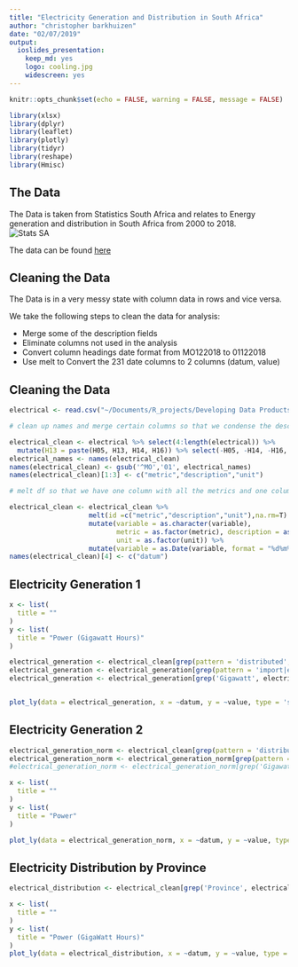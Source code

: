 ```yaml
---
title: "Electricity Generation and Distribution in South Africa"
author: "christopher barkhuizen"
date: "02/07/2019"
output: 
  ioslides_presentation: 
    keep_md: yes
    logo: cooling.jpg
    widescreen: yes
---
```


```r
knitr::opts_chunk$set(echo = FALSE, warning = FALSE, message = FALSE)

library(xlsx)
library(dplyr)
library(leaflet)
library(plotly)
library(tidyr)
library(reshape)
library(Hmisc)
```

## The Data

The Data is taken from Statistics South Africa and relates to Energy generation and distribution in South Africa from 2000 to 2018.   
![Stats SA](figure2.jpg) 

The data can be found [here](http://www.statssa.gov.za/timeseriesdata/Excel/P4141%20Electricity%20generated%20and%20available%20for%20distribution%20(201904).zip)

## Cleaning the Data

The Data is in a very messy state with column data in rows and vice versa.   

We take the following steps to clean the data for analysis:

- Merge some of the description fields 
- Eliminate columns not used in the analysis
- Convert column headings date format from MO122018 to 01122018
- Use melt to Convert the 231 date columns to 2 columns (datum, value)

## Cleaning the Data

```r
electrical <- read.csv("~/Documents/R_projects/Developing Data Products/data/electricity.csv", sep = ";", stringsAsFactors = F)
```

```r
# clean up names and merge certain columns so that we condense the descriptive info 

electrical_clean <- electrical %>% select(4:length(electrical)) %>% 
  mutate(H13 = paste(H05, H13, H14, H16)) %>% select(-H05, -H14, -H16, -H18, -H25)
electrical_names <- names(electrical_clean)
names(electrical_clean) <- gsub('^MO','01', electrical_names)
names(electrical_clean)[1:3] <- c("metric","description","unit")

# melt df so that we have one column with all the metrics and one columns with the date

electrical_clean <- electrical_clean %>%  
                    melt(id =c("metric","description","unit"),na.rm=T) %>% 
                    mutate(variable = as.character(variable), 
                           metric = as.factor(metric), description = as.factor(description), 
                           unit = as.factor(unit)) %>% 
                    mutate(variable = as.Date(variable, format = "%d%m%Y")) 
names(electrical_clean)[4] <- c("datum")
```

## Electricity Generation 1   

```r
x <- list(
  title = ""
)
y <- list(
  title = "Power (Gigawatt Hours)"
)

electrical_generation <- electrical_clean[grep(pattern = 'distributed', x = electrical_clean$metric, invert = TRUE),] 
electrical_generation <- electrical_generation[grep(pattern = 'import|export|aux', x = electrical_generation$description, invert = TRUE),] 
electrical_generation <- electrical_generation[grep('Gigawatt', electrical_generation$unit),]


plot_ly(data = electrical_generation, x = ~datum, y = ~value, type = 'scatter', mode = 'lines', color = ~description, colors = 'Set1') %>%layout(title = 'Electricity Generation', xaxis = x, yaxis = y, legend = list(orientation = "h"))

```
   
## Electricity Generation 2   
```r


electrical_generation_norm <- electrical_clean[grep(pattern = 'distributed', x = electrical_clean$metric, invert = TRUE),] 
electrical_generation_norm <- electrical_generation_norm[grep(pattern = 'import|export|aux', x = electrical_generation_norm$description),] 
#electrical_generation_norm <- electrical_generation_norm[grep('Gigawatt', electrical_generation$unit, invert = TRUE),]

x <- list(
  title = ""
)
y <- list(
  title = "Power"
)

plot_ly(data = electrical_generation_norm, x = ~datum, y = ~value, type = 'scatter', mode = 'lines', color = ~description, colors = 'Set1') %>%layout(title = 'Electricity Generation', xaxis = x, yaxis = y, legend = list(orientation = "h"))

```


## Electricity Distribution by Province

```r

electrical_distribution <- electrical_clean[grep('Province', electrical_clean$description),]

x <- list(
  title = ""
)
y <- list(
  title = "Power (GigaWatt Hours)"
)
plot_ly(data = electrical_distribution, x = ~datum, y = ~value, type = 'scatter', mode = 'lines', color = ~description, colors = 'Set1') %>%layout(title = 'Electricity Distribution by Province', xaxis = x, yaxis = y, legend = list(orientation = "h"))
```
      